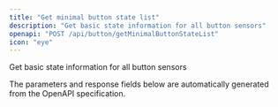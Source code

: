 ```yaml
---
title: "Get minimal button state list"
description: "Get basic state information for all button sensors"
openapi: "POST /api/button/getMinimalButtonStateList"
icon: "eye"
---
```


Get basic state information for all button sensors

<Note>
The parameters and response fields below are automatically generated from the OpenAPI specification.
</Note>
